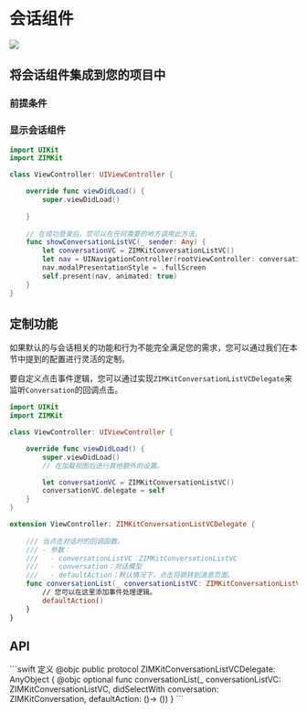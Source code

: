 # 会话组件


<ZIMKitChatInfo />

<Frame width="200" height="auto" caption="">
    <img src="https://storage.zego.im/sdk-doc/Pics/ZIMKit/IOS/swift/conversation_demo.gif" />
</Frame>

## 将会话组件集成到您的项目中

### 前提条件


<ZIMKItComponentPrefixInfoNew/>

### 显示会话组件

```swift ViewController.swift {1,2,13-16}
import UIKit
import ZIMKit

class ViewController: UIViewController {

    override func viewDidLoad() {
        super.viewDidLoad()
        
    }
    
    // 在成功登录后，您可以在任何需要的地方调用此方法。
    func showConversationListVC(_ sender: Any) {
        let conversationVC = ZIMKitConversationListVC()
        let nav = UINavigationController(rootViewController: conversationVC)
        nav.modalPresentationStyle = .fullScreen
        self.present(nav, animated: true)
    }
}
```

## 定制功能

如果默认的与会话相关的功能和行为不能完全满足您的需求，您可以通过我们在本节中提到的配置进行灵活的定制。

<Accordion title="自定义点击事件" defaultOpen="false">

要自定义点击事件逻辑，您可以通过实现`ZIMKitConversationListVCDelegate`来监听`Conversation`的回调点击。

```swift ViewController.swift {22-24}
import UIKit
import ZIMKit

class ViewController: UIViewController {

    override func viewDidLoad() {
        super.viewDidLoad()
        // 在加载视图后进行其他额外的设置。

        let conversationVC = ZIMKitConversationListVC()
        conversationVC.delegate = self
    }
}

extension ViewController: ZIMKitConversationListVCDelegate {
    
    /// 当点击对话时的回调函数。
    /// - 参数：
    ///   - conversationListVC：ZIMKitConversationListVC
    ///   - conversation：对话模型
    ///   - defaultAction：默认情况下，点击将跳转到消息页面。
    func conversationList(_ conversationListVC: ZIMKitConversationListVC, didSelectWith conversation: ZIMKitConversation, defaultAction: () -> ()) {
        // 您可以在这里添加事件处理逻辑。
        defaultAction()
    }
}
```

</Accordion>

## API


<Accordion title="ZIMKitConversationListVCDelegate" defaultOpen="false">
```swift 定义
@objc public protocol ZIMKitConversationListVCDelegate: AnyObject {
    @objc optional
    func conversationList(_ conversationListVC: ZIMKitConversationListVC,
                          didSelectWith conversation: ZIMKitConversation,
                          defaultAction: ()-> ())
}
```
</Accordion>